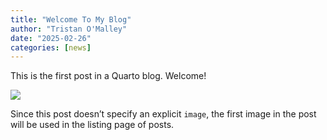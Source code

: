 ```yaml
---
title: "Welcome To My Blog"
author: "Tristan O'Malley"
date: "2025-02-26"
categories: [news]
---
```


This is the first post in a Quarto blog. Welcome!

![](thumbnail.jpg)

Since this post doesn't specify an explicit `image`, the first image in the post will be used in the listing page of posts.
